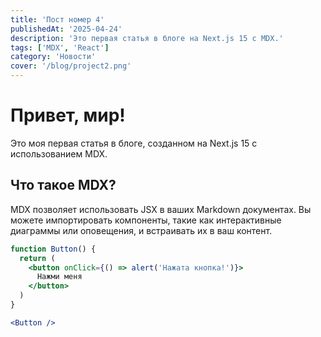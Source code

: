 ```yaml
---
title: 'Пост номер 4'
publishedAt: '2025-04-24'
description: 'Это первая статья в блоге на Next.js 15 с MDX.'
tags: ['MDX', 'React']
category: 'Новости'
cover: '/blog/project2.png'
---
```


# Привет, мир!

Это моя первая статья в блоге, созданном на Next.js 15 с использованием MDX.

## Что такое MDX?

MDX позволяет использовать JSX в ваших Markdown документах. Вы можете импортировать компоненты, такие как интерактивные диаграммы или оповещения, и встраивать их в ваш контент.

```jsx
function Button() {
  return (
    <button onClick={() => alert('Нажата кнопка!')}>
      Нажми меня
    </button>
  )
}

<Button />
